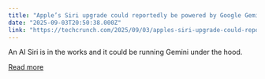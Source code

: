 ```yaml
---
title: "Apple’s Siri upgrade could reportedly be powered by Google Gemini"
date: "2025-09-03T20:50:38.000Z"
link: "https://techcrunch.com/2025/09/03/apples-siri-upgrade-could-reportedly-be-powered-by-google-gemini/"
---
```


An AI Siri is in the works and it could be running Gemini under the hood. 

[Read more](https://techcrunch.com/2025/09/03/apples-siri-upgrade-could-reportedly-be-powered-by-google-gemini/)
